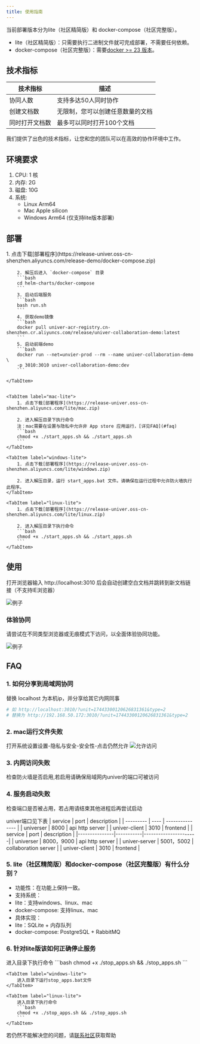 ```yaml
---
title: 使用指南
---
```



当前部署版本分为lite（社区精简版）和 docker-compose（社区完整版）。

- lite（社区精简版）：只需要执行二进制文件就可完成部署，不需要任何依赖。
- docker-compose（社区完整版）：需要[docker >= 23 版本](https://docs.docker.com/engine/install/)。

## 技术指标
| 技术指标    | 描述               |
|---------|------------------|
| 协同人数    | 支持多达50人同时协作      |
| 创建文档数   | 无限制，您可以创建任意数量的文档 |
| 同时打开文档数 | 最多可以同时打开100个文档   |

我们提供了出色的技术指标，让您和您的团队可以在高效的协作环境中工作。

## 环境要求
1. CPU: 1 核
2. 内存: 2G
3. 磁盘: 10G
4. 系统:
    - Linux Arm64
    - Mac Apple silicon
    - Windows Arm64 (仅支持lite版本部署)

## 部署
<Tabs>
    <TabItem label="docker-compose">
        1. 点击下载[部署程序](https://release-univer.oss-cn-shenzhen.aliyuncs.com/release-demo/docker-compose.zip)

        2. 解压后进入 `docker-compose` 目录
        ```bash
        cd helm-charts/docker-compose
        ```
        3. 启动后端服务
        ```bash
        bash run.sh
        ```
        4. 获取demo镜像
        ```bash
        docker pull univer-acr-registry.cn-shenzhen.cr.aliyuncs.com/release/univer-collaboration-demo:latest
        ```
        5. 启动前端demo
        ```bash
        docker run --net=unvier-prod --rm --name univer-collaboration-demo \
        -p 3010:3010 univer-collaboration-demo:dev
        ```

    </TabItem>


    <TabItem label="mac-lite">
        1. 点击下载[部署程序](https://release-univer.oss-cn-shenzhen.aliyuncs.com/lite/mac.zip)

        2. 进入解压目录下执行命令
        注：mac需要在设置与隐私中允许非 App store 应用运行，[详见FAQ](#faq)
        ```bash
        chmod +x ./start_apps.sh && ./start_apps.sh
        ```
    </TabItem>

    <TabItem label="windows-lite">
        1. 点击下载[部署程序](https://release-univer.oss-cn-shenzhen.aliyuncs.com/lite/windows.zip)

        2. 进入解压目录，运行 start_apps.bat 文件。请确保在运行过程中允许防火墙执行此程序。
    </TabItem>

    <TabItem label="linux-lite">
        1. 点击下载[部署程序](https://release-univer.oss-cn-shenzhen.aliyuncs.com/lite/linux.zip)

        2. 进入解压目录下执行命令
        ```bash
        chmod +x ./start_apps.sh && ./start_apps.sh
        ```
    </TabItem>
</Tabs>

## 使用

打开浏览器输入 http://localhost:3010 后会自动创建空白文档并跳转到新文档链接（不支持IE浏览器）

![例子](./imgs/img1.png)

### 体验协同

请尝试在不同类型浏览器或无痕模式下访问，以全面体验协同功能。

![例子](./imgs/img2.png)


## FAQ
### 1. 如何分享到局域网协同
替换 localhost 为本机ip，并分享给其它内网同事
```bash
# 如 http://localhost:3010/?unit=17443300120626831361&type=2
# 替换为 http://192.168.50.172:3010/?unit=17443300120626831361&type=2
```

### 2. mac运行文件失败
打开系统设置设置-隐私与安全-安全性-点击仍然允许
![允许访问](./imgs/mac1.png)

### 3. 内网访问失败
检查防火墙是否启用,若启用请确保局域网内univer的端口可被访问

### 4. 服务启动失败
检查端口是否被占用，若占用请结束其他进程后再尝试启动

univer端口见下表
<Tabs>
    <TabItem label="docker-compose">
        | service | port | description |
        | --------- | ---- | --------------- |
        | universer | 8000 | api http server |
        | univer-client | 3010 | frontend |
    </TabItem>
    <TabItem label="lite">
        | service | port | description |
        |---------------|-----------|----------------------|
        | universer | 8000，9000 | api http server |
        | univer-server | 5001，5002 | collaboration server |
        | univer-client | 3010 | frontend |
    </TabItem>
</Tabs>

### 5. lite（社区精简版）和docker-compose（社区完整版）有什么分别？
- 功能性：在功能上保持一致。
- 支持系统：
- lite：支持windows、linux、mac
- docker-compose: 支持linux、mac
- 具体实现：
- lite：SQLite + 内存队列
- docker-compose: PostgreSQL + RabbitMQ

### 6. 针对lite版该如何正确停止服务
<Tabs>
    <TabItem label="mac-lite">
        进入目录下执行命令
        ```bash
        chmod +x ./stop_apps.sh && ./stop_apps.sh
        ```
    </TabItem>

    <TabItem label="windows-lite">
        进入目录下运行stop_apps.bat文件
    </TabItem>

    <TabItem label="linux-lite">
        进入目录下执行命令
        ```bash
        chmod +x ./stop_apps.sh && ./stop_apps.sh
        ```
    </TabItem>
</Tabs>

若仍然不能解决您的问题，请[联系社区](/guides/introduction#社区)获取帮助
